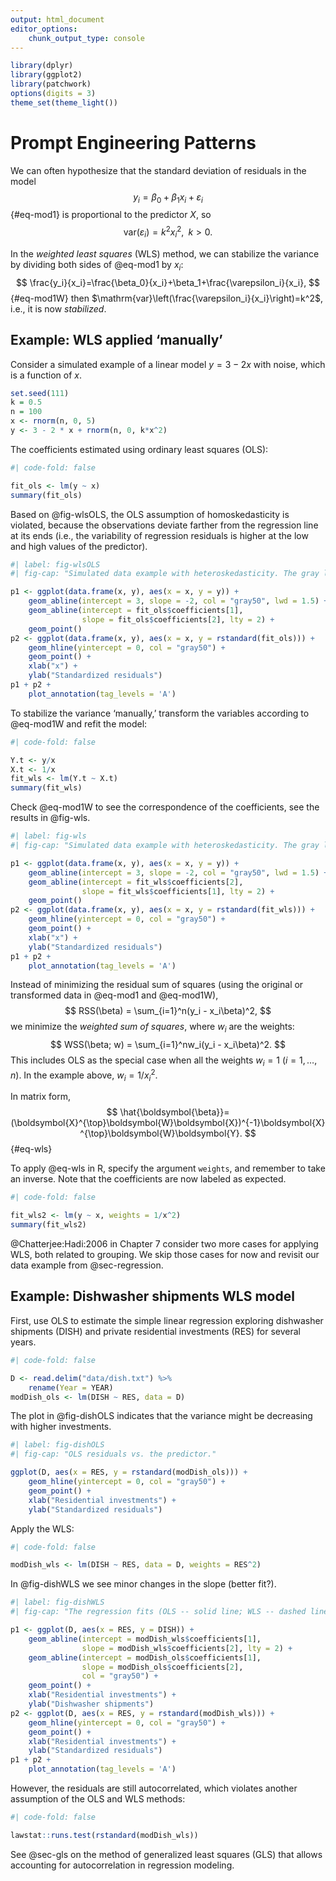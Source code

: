 ```yaml
---
output: html_document
editor_options:
    chunk_output_type: console
---
```


```r
library(dplyr)
library(ggplot2)
library(patchwork)
options(digits = 3)
theme_set(theme_light())
```

# Prompt Engineering Patterns {#sec-wls}

We can often hypothesize that the standard deviation of residuals in the model
$$
y_i=\beta_0+\beta_1x_i+\varepsilon_i
$${#eq-mod1}
is proportional to the predictor $X$, so
$$
\mathrm{var}(\varepsilon_i)=k^2x^2_i, \;\; k>0.
$$

In the *weighted least squares* (WLS) method, we can stabilize the variance by dividing both sides of @eq-mod1 by $x_i$:
$$
\frac{y_i}{x_i}=\frac{\beta_0}{x_i}+\beta_1+\frac{\varepsilon_i}{x_i},
$${#eq-mod1W}
then $\mathrm{var}\left(\frac{\varepsilon_i}{x_i}\right)=k^2$, i.e., it is now *stabilized*.

::: {.callout-note icon=false}

## Example: WLS applied 'manually'

Consider a simulated example of a linear model $y=3-2x$ with noise, which is a function of $x$.

```r
set.seed(111)
k = 0.5
n = 100
x <- rnorm(n, 0, 5)
y <- 3 - 2 * x + rnorm(n, 0, k*x^2)
```

The coefficients estimated using ordinary least squares (OLS):

```r
#| code-fold: false

fit_ols <- lm(y ~ x)
summary(fit_ols)
```

Based on @fig-wlsOLS, the OLS assumption of homoskedasticity is violated, because the observations deviate farther from the regression line at its ends (i.e., the variability of regression residuals is higher at the low and high values of the predictor).

```r
#| label: fig-wlsOLS
#| fig-cap: "Simulated data example with heteroskedasticity. The gray line represents the underlying model; the dashed line is obtained from the OLS fit."

p1 <- ggplot(data.frame(x, y), aes(x = x, y = y)) + 
    geom_abline(intercept = 3, slope = -2, col = "gray50", lwd = 1.5) +
    geom_abline(intercept = fit_ols$coefficients[1], 
                slope = fit_ols$coefficients[2], lty = 2) +
    geom_point()
p2 <- ggplot(data.frame(x, y), aes(x = x, y = rstandard(fit_ols))) +
    geom_hline(yintercept = 0, col = "gray50") +
    geom_point() +
    xlab("x") +
    ylab("Standardized residuals")
p1 + p2 +
    plot_annotation(tag_levels = 'A')
```

To stabilize the variance 'manually,' transform the variables according to @eq-mod1W and refit the model:

```r
#| code-fold: false

Y.t <- y/x
X.t <- 1/x
fit_wls <- lm(Y.t ~ X.t)
summary(fit_wls)
```

Check @eq-mod1W to see the correspondence of the coefficients, see the results in @fig-wls.

```r
#| label: fig-wls
#| fig-cap: "Simulated data example with heteroskedasticity. The gray line represents the underlying model; the dashed line is obtained from the WLS fit."

p1 <- ggplot(data.frame(x, y), aes(x = x, y = y)) + 
    geom_abline(intercept = 3, slope = -2, col = "gray50", lwd = 1.5) +
    geom_abline(intercept = fit_wls$coefficients[2], 
                slope = fit_wls$coefficients[1], lty = 2) +
    geom_point()
p2 <- ggplot(data.frame(x, y), aes(x = x, y = rstandard(fit_wls))) +
    geom_hline(yintercept = 0, col = "gray50") +
    geom_point() +
    xlab("x") +
    ylab("Standardized residuals")
p1 + p2 +
    plot_annotation(tag_levels = 'A')
```
:::

Instead of minimizing the residual sum of squares (using the original or transformed data in @eq-mod1 and @eq-mod1W),
$$
RSS(\beta) = \sum_{i=1}^n(y_i - x_i\beta)^2,
$$
we minimize the *weighted sum of squares*, where $w_i$ are the weights:
$$
WSS(\beta; w) = \sum_{i=1}^nw_i(y_i - x_i\beta)^2.
$$
This includes OLS as the special case when all the weights $w_i = 1$ ($i=1,\dots,n$). In the example above, $w_i=1/x^2_i$.

In matrix form,
$$
\hat{\boldsymbol{\beta}}=(\boldsymbol{X}^{\top}\boldsymbol{W}\boldsymbol{X})^{-1}\boldsymbol{X}^{\top}\boldsymbol{W}\boldsymbol{Y}.
$${#eq-wls}

To apply @eq-wls in R, specify the argument `weights`, and remember to take an inverse. 
Note that the coefficients are now labeled as expected.

```r
#| code-fold: false

fit_wls2 <- lm(y ~ x, weights = 1/x^2)
summary(fit_wls2)
```

@Chatterjee:Hadi:2006 in Chapter 7 consider two more cases for applying WLS, both related to grouping. 
We skip those cases for now and revisit our data example from @sec-regression.

::: {.callout-note icon=false}

## Example: Dishwasher shipments WLS model

First, use OLS to estimate the simple linear regression exploring dishwasher shipments (DISH) and private residential investments (RES) for several years.

```r
#| code-fold: false

D <- read.delim("data/dish.txt") %>% 
    rename(Year = YEAR)
modDish_ols <- lm(DISH ~ RES, data = D)
```

The plot in @fig-dishOLS indicates that the variance might be decreasing with higher investments.

```r
#| label: fig-dishOLS
#| fig-cap: "OLS residuals vs. the predictor."

ggplot(D, aes(x = RES, y = rstandard(modDish_ols))) +
    geom_hline(yintercept = 0, col = "gray50") +
    geom_point() +
    xlab("Residential investments") +
    ylab("Standardized residuals")
```

Apply the WLS:

```r
#| code-fold: false

modDish_wls <- lm(DISH ~ RES, data = D, weights = RES^2)
```

In @fig-dishWLS we see minor changes in the slope (better fit?).

```r
#| label: fig-dishWLS
#| fig-cap: "The regression fits (OLS -- solid line; WLS -- dashed line) and the WLS residuals vs. the predictor."

p1 <- ggplot(D, aes(x = RES, y = DISH)) + 
    geom_abline(intercept = modDish_wls$coefficients[1], 
                slope = modDish_wls$coefficients[2], lty = 2) +
    geom_abline(intercept = modDish_ols$coefficients[1], 
                slope = modDish_ols$coefficients[2], 
                col = "gray50") +
    geom_point() +
    xlab("Residential investments") + 
    ylab("Dishwasher shipments")
p2 <- ggplot(D, aes(x = RES, y = rstandard(modDish_wls))) +
    geom_hline(yintercept = 0, col = "gray50") +
    geom_point() +
    xlab("Residential investments") +
    ylab("Standardized residuals")
p1 + p2 +
    plot_annotation(tag_levels = 'A')
```

However, the residuals are still autocorrelated, which violates another assumption of the OLS and WLS methods:

```r
#| code-fold: false

lawstat::runs.test(rstandard(modDish_wls))
```
:::

See @sec-gls on the method of generalized least squares (GLS) that allows accounting for autocorrelation in regression modeling.
